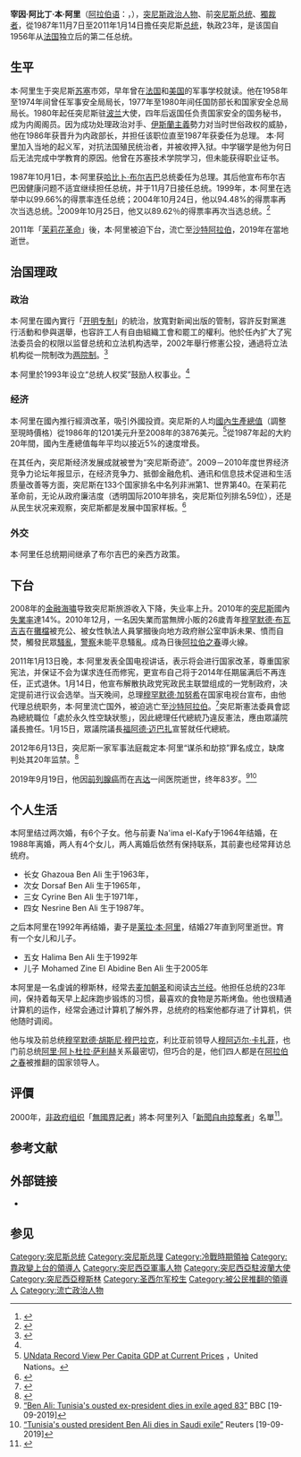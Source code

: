 {{NoteTA
|1=zh-cn:突尼斯; zh-tw:突尼西亞; zh-sg:突尼斯; zh-hk:突尼斯;
|2=zh-cn:本·阿里; zh-tw:班·阿里; zh-hk:本·阿里;
}}
{{Infobox_Politician
|name  = 宰因·阿比丁·本·阿里<br>{{lang|ar|زين العابدين بن علي|}}
|order = 2
|office = 突尼斯总统
|image  = Zine El Abidine Ben Ali (cropped).jpg
|term_start = 1987年11月7日
|term_end = 2011年1月14日<sup>流亡海外</sup>
|premier={{link-en|赫迪·巴库什|Hedi Baccouche}}（1987年－1989年）<br>[[哈米德·卡鲁伊|哈米德·卡鲁伊]]（1989年－1999年）<br>[[穆罕默德·加努希|穆罕默德·加努希]]（1999年－2011年）
|predecessor = [[哈比卜·布尔吉巴|哈比卜·布尔吉巴]]
|successor   = [[福阿德·邁巴扎|福阿德·邁巴扎]]（代理）
|order2 = 5
|office2     = 突尼斯总理
|term_start2 = 1987年10月2日
|term_end2   = 1987年11月7日
|president2 = [[哈比卜·布尔吉巴|哈比卜·布尔吉巴]]
|predecessor2 = {{link-en|拉希德·斯费尔|Rachid Sfar}}
|successor2   = {{link-en|赫迪·巴库什|Hedi Baccouche}}
|birth_date   ={{birth date|df=yes|1936|9|3}}
|birth_place  = [[File:Flag_of_Tunisia_with_French_canton.svg|25px]][[法屬突尼西亞|法屬突尼西亞]]哈马姆-苏塞
|death_date   ={{death date and age|df=yes|2019|9|19|1936|9|3}}
|death_place  = {{flag|沙烏地阿拉伯}}[[吉達|吉達]]
|spouse       = {{marriage|{{link-en|纳伊玛·卡夫伊|Na'ima el-Kafy}}|1964|1988|reason=divorced}}<br>{{marriage|[[萊拉·本·阿里|萊拉·本·阿里]]|1992|2019|reason=夫逝}}
|children = 6
|party        = [[憲政民主聯盟|憲政民主聯盟]]（已被取締）
|religion = [[伊斯蘭教|伊斯蘭教]][[遜尼派|遜尼派]]
}}

'''宰因·阿比丁·本·阿里'''（[[阿拉伯语|阿拉伯语]]：{{lang|ar|زين العابدين بن علي|}}，{{bd|1936年|9月3日|2019年|9月19日|catIdx=Ali}}），[[突尼斯|突尼斯]][[政治人物|政治人物]]、前[[突尼斯总统|突尼斯总统]]、[[獨裁者|獨裁者]]，從1987年11月7日至2011年1月14日擔任突尼斯[[总统|总统]]，執政23年，是该国自1956年从[[法国|法国]]独立后的第二任总统。

== 生平 ==
本·阿里生于突尼斯[[苏塞|苏塞]]市郊，早年曾在[[法国|法国]]和[[美国|美国]]的军事学校就读。他在1958年至1974年间曾任军事安全局局长，1977年至1980年间任国防部长和国家安全总局局长。1980年起任突尼斯驻[[波兰|波兰]]大使，四年后返国任负责国家安全的国务秘书，成为内阁阁员。因为成功处理政治对手、[[伊斯蘭主義|伊斯蘭主義]]勢力对当时世俗政权的威胁，他在1986年获晋升为内政部长，并担任该职位直至1987年获委任为总理。
本·阿里加入当地的起义军，对抗法国殖民统治者，并被收押入狱。中学辍学是他为何日后无法完成中学教育的原因。他曾在苏塞技术学院学习，但未能获得职业证书。

1987年10月1日，本·阿里获[[哈比卜·布尔吉巴|哈比卜·布尔吉巴]]总统委任为总理。其后他宣布布尔吉巴因健康问题不适宜继续担任总统，并于11月7日接任总统。1999年，本·阿里在选举中以99.66%的得票率连任总统；2004年10月24日，他以94.48%的得票率再次当选总统。<ref>{{cite web|url=http://news.xinhuanet.com/world/2004-10/25/content_2137978.htm|title=本·阿里以高票再次当选突尼斯总统|author=张有浩|date=2004年10月25日|publisher=新华网|accessdate=2007-11-10|archive-date=2010-06-16|archive-url=https://web.archive.org/web/20100616213326/http://news.xinhuanet.com/world/2004-10/25/content_2137978.htm|dead-url=no}}</ref>2009年10月25日，他又以89.62％的得票率再次当选总统。<ref>{{cite web|url=http://news.xinhuanet.com/photo/2009-10/26/content_12331847.htm|title=本·阿里在突尼斯总统选举中再度获胜|date=2004年10月25日|publisher=新华网|accessdate=2009-11-07}}</ref>

2011年「[[茉莉花革命|茉莉花革命]]」後，本·阿里被迫下台，流亡至[[沙特阿拉伯|沙特阿拉伯]]，2019年在當地逝世。

==治国理政==
===政治===
本·阿里在國內實行「[[开明专制|开明专制]]」的統治，放寬對新闻出版的管制，容許反對黨進行活動和參與選舉，也容許工人有自由組織工會和罷工的權利。他於任內扩大了宪法委员会的权限以监督总统和立法机构选举，2002年舉行修憲公投，通過将立法机构從一院制改为[[两院制|两院制]]。<ref name=qq20110116>{{Cite web |url=http://view.news.qq.com/a/20110116/000001.htm |title=庄礼伟：突尼斯变天，原因何在？ |work=腾讯网 |date=2011-01-16 |accessdate=2015-10-28 |archive-date=2016-04-03 |archive-url=https://web.archive.org/web/20160403171223/http://view.news.qq.com/a/20110116/000001.htm |dead-url=no }}</ref>

本·阿里於1993年设立“总统人权奖”鼓励人权事业。<ref name=qq20110116/>

===经济===
本·阿里在國內推行經濟改革，吸引外國投資。突尼斯的人均[[國內生產總值|國內生產總值]]（調整至現時價格）從1986年的1201美元升至2008年的3876美元。<ref>[http://data.un.org/Data.aspx?q=tunisia&d=SNAAMA&f=grID:101;currID:USD;pcFlag:1;crID:788 UNdata Record View Per Capita GDP at Current Prices] {{Wayback|url=http://data.un.org/Data.aspx?q=tunisia&d=SNAAMA&f=grID:101;currID:USD;pcFlag:1;crID:788 |date=20111003095820 }}，United Nations。</ref>從1987年起的大約20年間，國內生產總值每年平均以接近5%的速度增長。

在其任內，突尼斯经济发展成就被誉为“突尼斯奇迹”。2009－2010年度世界经济竞争力论坛年报显示，在经济竞争力、抵御金融危机、通讯和信息技术促进和生活质量改善等方面，突尼斯在133个国家排名中名列非洲第1、世界第40。在茉莉花革命前，无论从政府廉洁度（透明国际2010年排名，突尼斯位列排名59位），还是从民生状况来观察，突尼斯都是发展中国家样板。<ref name=voa20140201>{{Cite web |url=http://www.voachinese.com/content/he-qing-lian-20140131/1842250.html |title=何清涟 : 突尼斯宪政的“路径依赖” - 阿拉伯之春三周年回顾（1） |publisher=美國之音 |date=2014-02-01 |accessdate=2015-10-27 |archive-date=2015-09-20 |archive-url=https://web.archive.org/web/20150920010256/http://www.voachinese.com/content/he-qing-lian-20140131/1842250.html |dead-url=no }}</ref>

===外交===
本·阿里任总统期间继承了布尔吉巴的亲西方政策。

== 下台 ==
2008年的[[金融海嘯|金融海嘯]]导致突尼斯旅游收入下降，失业率上升。2010年的[[突尼斯|突尼斯]]國內[[失業率|失業率]]達14%。2010年12月，一名因失業而當無牌小販的26歲青年[[穆罕默德·布瓦吉吉|穆罕默德·布瓦吉吉]]在[[攤檔|攤檔]]被充公、被女性執法人員掌摑後向地方政府辦公室申訴未果、憤而自焚，觸發民眾[[2010-2011年突尼斯骚乱|騷亂]]，[[警察|警察]]未能平息騷亂。成為日後[[阿拉伯之春|阿拉伯之春]]導火線。

2011年1月13日晚，本·阿里发表全国电视讲话，表示将会进行国家改革，尊重国家宪法，并保证不会为谋求连任而修宪，更宣布自己将于2014年任期届满后不再连任，正式退休。1月14日，他宣布解散执政党宪政民主联盟组成的一党制政府，决定提前进行议会选举。当天晚间，总理[[穆罕默德·加努希|穆罕默德·加努希]]在国家电视台宣布，由他代理总统职务，本·阿里流亡国外，被迫逃亡至[[沙特阿拉伯|沙特阿拉伯]]。<ref>{{Cite web |url=http://news.163.com/11/0115/00/6QDAD2DL00014JB5.html |title=网易新闻：突尼斯冲突升级 总统流亡总理代行其职 |access-date=2011-01-15 |archive-url=https://web.archive.org/web/20110118202119/http://news.163.com/11/0115/00/6QDAD2DL00014JB5.html |archive-date=2011-01-18 |dead-url=yes }}</ref>突尼斯憲法委員會認為總統職位「處於永久性空缺狀態」，因此總理任代總統乃違反憲法，應由眾議院議長擔任。1月15日，眾議院議長[[福阿德·迈巴扎|福阿德·迈巴扎]]宣誓就任代總統。

2012年6月13日，突尼斯一家军事法庭裁定本·阿里“谋杀和劫掠”罪名成立，缺席判处其20年监禁。<ref>{{cite news |title=突尼斯流亡前总统被判谋杀与劫掠罪 再获刑20年 |url=http://news.cntv.cn/20120615/107134.shtml |accessdate=2021-12-24 |archive-date=2021-12-24 |archive-url=https://web.archive.org/web/20211224091051/http://news.cntv.cn/20120615/107134.shtml }}</ref>

2019年9月19日，他因[[前列腺癌|前列腺癌]]而在[[吉达|吉达]]一间医院逝世，终年83岁。<ref>[https://www.bbc.com/news/world-africa-49752876 “Ben Ali: Tunisia's ousted ex-president dies in exile aged 83”] {{Wayback|url=https://www.bbc.com/news/world-africa-49752876 |date=20190920180205 }} BBC [19-09-2019]</ref><ref>[https://www.reuters.com/article/us-tunisia-ben-ali/tunisias-ousted-president-ben-ali-dies-in-saudi-exile-lawyer-idUSKBN1W4206?il=0 “Tunisia's ousted president Ben Ali dies in Saudi exile”] {{Wayback|url=https://www.reuters.com/article/us-tunisia-ben-ali/tunisias-ousted-president-ben-ali-dies-in-saudi-exile-lawyer-idUSKBN1W4206?il=0 |date=20220113103146 }} Reuters [19-09-2019]</ref>

==个人生活==
本阿里结过两次婚，有6个子女。他与前妻 Na'ima el-Kafy于1964年结婚，在1988年离婚，两人有4个女儿，两人离婚后依然有保持联系，其前妻也经常拜访总统府。

* 长女 Ghazoua Ben Ali 生于1963年，
* 次女 Dorsaf Ben Ali 生于1965年，
* 三女 Cyrine Ben Ali 生于1971年，
* 四女 Nesrine Ben Ali 生于1987年。

之后本阿里在1992年再结婚，妻子是[[莱拉·本·阿里|莱拉·本·阿里]]，结婚27年直到阿里逝世。育有一个女儿和儿子。

* 五女 Halima Ben Ali 生于1992年
* 儿子 Mohamed Zine El Abidine Ben Ali 生于2005年

本阿里是一名虔诚的穆斯林，经常去[[麦加|麦加]][[朝圣|朝圣]]和阅读[[古兰经|古兰经]]。他担任总统的23年间，保持着每天早上起床跑步锻炼的习惯，最喜欢的食物是苏斯烤鱼。他也很精通计算机的运作，经常会通过计算机了解外界，总统府的档案他都存进了计算机，供他随时调阅。

他与埃及前总统[[穆罕默德·胡斯尼·穆巴拉克|穆罕默德·胡斯尼·穆巴拉克]]，利比亚前领导人[[穆阿迈尔·卡扎菲|穆阿迈尔·卡扎菲]]，也门前总统[[阿里·阿卜杜拉·萨利赫|阿里·阿卜杜拉·萨利赫]]关系最密切，但巧合的是，他们四人都是在[[阿拉伯之春|阿拉伯之春]]被推翻的国家领导人。

==评價==
2000年，[[非政府组织|非政府组织]]「[[無國界記者|無國界記者]]」將本·阿里列入「[[新聞自由掠奪者|新聞自由掠奪者]]」名單<ref>{{Cite web |url=https://cpj.org/reports/2000/05/enemies-00.php |title=2000年全球十大新聞自由掠奪者 |access-date=2020-12-07 |archive-date=2016-08-28 |archive-url=https://web.archive.org/web/20160828132053/https://www.cpj.org/reports/2000/05/enemies-00.php |dead-url=no }}</ref>。

==参考文献==
{{reflist}}
==外部链接==
*{{cite web|url=http://news.xinhuanet.com/ziliao/2002-03/28/content_335452.htm|title=突尼斯总统本·阿里|publisher=新华网|accessdate=2007-11-10|archive-date=2008-01-24|archive-url=https://web.archive.org/web/20080124110610/http://news.xinhuanet.com/ziliao/2002-03/28/content_335452.htm|dead-url=no}}
==参见==
{{start box}}
{{succession box|[[哈比卜·布尔吉巴|哈比卜·布尔吉巴]]|[[福阿德·迈巴扎|福阿德·迈巴扎]]（代理）|[[突尼斯总统|突尼斯总统]]|1987年－2011年}}
{{succession box|拉希德·斯费尔|赫迪·巴库什|[[突尼斯总理|突尼斯总理]]|1987年}}
{{succession box|[[哈比卜·布尔吉巴|哈比卜·布尔吉巴]]|[[穆罕默德·加努希|穆罕默德·加努希]]|[[憲政民主聯盟|憲政民主聯盟主席]]|1987年－2011年}}
{{end box}}
{{突尼斯总统}}
{{冷戰相關人物}}
{{Authority control}}
{{DEFAULTSORT:Ben Ali, Zine El Abidine}}
[[Category:突尼斯总统|Category:突尼斯总统]]
[[Category:突尼斯总理|Category:突尼斯总理]]
[[Category:冷戰時期領袖|Category:冷戰時期領袖]]
[[Category:靠政變上台的領導人|Category:靠政變上台的領導人]]
[[Category:突尼西亞軍事人物|Category:突尼西亞軍事人物]]
[[Category:突尼西亞駐波蘭大使|Category:突尼西亞駐波蘭大使]]
[[Category:突尼西亞穆斯林|Category:突尼西亞穆斯林]]
[[Category:圣西尔军校生|Category:圣西尔军校生]]
[[Category:被公民推翻的領導人|Category:被公民推翻的領導人]]
[[Category:流亡政治人物|Category:流亡政治人物]]